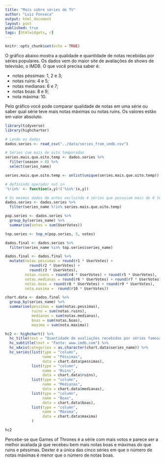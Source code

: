 ```yaml
---
title: "Mais sobre séries de TV"
author: "Luiz Fonseca"
output: html_document
layout: post
published: true
tags: [htmlwidgets, r]
---
```


```r
knitr::opts_chunk$set(echo = TRUE)
```

O gráfico abaixo mostra a qualidade e quantidade de notas recebidas por séries populares. Os dados vem do maior site de avaliações de shows de televisão, o IMDB. O que você precisa saber é:
<ul>
<li> notas péssimas: 1, 2 e 3; </li>
<li> notas ruins: 4 e 5; </li>
<li> notas medianas: 6 e 7; </li>
<li> notas boas: 8 e 9; </li>
<li> nota máxima: 10. </li>
</ul>
Pelo gráfico você pode comparar qualidade de notas em uma série ou saber qual série teve mais notas máximas ou notas ruins. Os valores estão em valor absoluto.
```r
library(tidyverse)
library(highcharter)

# Lendo os dados
dados.series <- read_csv("../data/series_from_imdb.csv")

# Séries com mais de oito temporadas
series.mais.que.oito.temp <- dados.series %>%
  filter(season > 8) %>%
  select(series_name)

series.mais.que.oito.temp <- unlist(unique(series.mais.que.oito.temp))

# definindo operador not in
'%!in%' <- function(x,y)!('%in%'(x,y))

# Os mesmos dados de antes excluindo 4 séries que possuiam mais de 8 temporadas
dados.series <- dados.series %>% 
  filter(series_name %!in% series.mais.que.oito.temp)

pop.series <- dados.series %>%
  group_by(series_name) %>%
  summarise(votes = sum(UserVotes))

top.series <- top_n(pop.series, 5, votes)

dados.final <- dados.series %>%
  filter(series_name %in% top.series$series_name)

dados.final <- dados.final %>%
  mutate(notas.pessimas = round(r1 * UserVotes) + 
           round(r2 * UserVotes) +
           round(r3 * UserVotes),
         notas.ruins = round(r4 * UserVotes) + round(r5 * UserVotes),
         notas.medianas = round(r6 * UserVotes) + round(r7 * UserVotes),
         notas.boas = round(r8 * UserVotes) + round(r9 * UserVotes),
         nota.maxima =  round(r10 * UserVotes))

chart.data <- dados.final %>%
  group_by(series_name) %>%
  summarise(pessimas = sum(notas.pessimas),
            ruins = sum(notas.ruins),
            medianas = sum(notas.medianas),
            boas = sum(notas.boas),
            maxima = sum(nota.maxima))

hc2 <- highchart() %>% 
  hc_title(text = "Quantidade de avaliações recebidas por séries famosas") %>% 
  hc_subtitle(text = "Fonte: www.imdb.com") %>% 
  hc_xAxis(categories = as.character(chart.data$series_name)) %>% 
  hc_series(list(type = "column",
                 name = "Péssimas",
                 data = chart.data$pessimas),
            list(type = "column",
                 name = "Ruins",
                 data = chart.data$ruins),
            list(type = "column",
                 name = "Medianas",
                 data = chart.data$medianas),
            list(type = "column",
                 name = "Boas",
                 data = chart.data$boas),
            list(type = "column",
                 name = "Máxima",
                 data = chart.data$maxima)
            )

hc2
```

Percebe-se que Games of Thrones é a série com mais votos e parece ser a melhor avaliada já que recebeu bem mais notas boas e máximas do que ruins e péssimas. Dexter é a única das cinco séries em que o número de notas máximas é menor que o número de notas boas.
<br>
<br>


